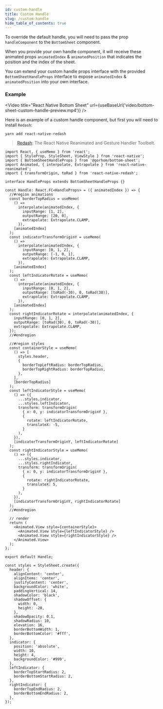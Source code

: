 ```yaml
---
id: custom-handle
title: Custom Handle
slug: /custom-handle
hide_table_of_contents: true
---
```


To override the default handle, you will need to pass the prop `handleComponent` to the `BottomSheet` component.

When you provide your own handle component, it will receive these animated props `animatedIndex` & `animatedPosition` that indicates the position and the index of the sheet.

You can extend your custom handle props interface with the provided `BottomSheetHandleProps` interface to expose `animatedIndex` & `animatedPosition` into your own interface.

### Example


<Video
  title="React Native Bottom Sheet"
  url={useBaseUrl('video/bottom-sheet-custom-handle-preview.mp4')}
/>

Here is an example of a custom handle component, but first you will need to install `Redash`:

```bash
yarn add react-native-redash
```

> [Redash](https://github.com/wcandillon/react-native-redash): The React Native Reanimated and Gesture Handler Toolbelt.

```tsx
import React, { useMemo } from 'react';
import { StyleProp, StyleSheet, ViewStyle } from 'react-native';
import { BottomSheetHandleProps } from '@gorhom/bottom-sheet';
import Animated, { interpolate, Extrapolate } from 'react-native-reanimated';
import { transformOrigin, toRad } from 'react-native-redash';

interface HandleProps extends BottomSheetHandleProps {}

const Handle: React.FC<HandleProps> = ({ animatedIndex }) => {
  //#region animations
  const borderTopRadius = useMemo(
    () =>
      interpolate(animatedIndex, {
        inputRange: [1, 2],
        outputRange: [20, 0],
        extrapolate: Extrapolate.CLAMP,
      }),
    [animatedIndex]
  );
  const indicatorTransformOriginY = useMemo(
    () =>
      interpolate(animatedIndex, {
        inputRange: [0, 1, 2],
        outputRange: [-1, 0, 1],
        extrapolate: Extrapolate.CLAMP,
      }),
    [animatedIndex]
  );
  const leftIndicatorRotate = useMemo(
    () =>
      interpolate(animatedIndex, {
        inputRange: [0, 1, 2],
        outputRange: [toRad(-30), 0, toRad(30)],
        extrapolate: Extrapolate.CLAMP,
      }),
    [animatedIndex]
  );
  const rightIndicatorRotate = interpolate(animatedIndex, {
    inputRange: [0, 1, 2],
    outputRange: [toRad(30), 0, toRad(-30)],
    extrapolate: Extrapolate.CLAMP,
  });
  //#endregion

  //#region styles
  const containerStyle = useMemo(
    () => [
      styles.header,
      {
        borderTopLeftRadius: borderTopRadius,
        borderTopRightRadius: borderTopRadius,
      },
    ],
    [borderTopRadius]
  );
  const leftIndicatorStyle = useMemo(
    () => ({
      ...styles.indicator,
      ...styles.leftIndicator,
      transform: transformOrigin(
        { x: 0, y: indicatorTransformOriginY },
        {
          rotate: leftIndicatorRotate,
          translateX: -5,
        }
      ),
    }),
    [indicatorTransformOriginY, leftIndicatorRotate]
  );
  const rightIndicatorStyle = useMemo(
    () => ({
      ...styles.indicator,
      ...styles.rightIndicator,
      transform: transformOrigin(
        { x: 0, y: indicatorTransformOriginY },
        {
          rotate: rightIndicatorRotate,
          translateX: 5,
        }
      ),
    }),
    [indicatorTransformOriginY, rightIndicatorRotate]
  );
  //#endregion

  // render
  return (
    <Animated.View style={containerStyle}>
      <Animated.View style={leftIndicatorStyle} />
      <Animated.View style={rightIndicatorStyle} />
    </Animated.View>
  );
};

export default Handle;

const styles = StyleSheet.create({
  header: {
    alignContent: 'center',
    alignItems: 'center',
    justifyContent: 'center',
    backgroundColor: 'white',
    paddingVertical: 14,
    shadowColor: 'black',
    shadowOffset: {
      width: 0,
      height: -20,
    },
    shadowOpacity: 0.1,
    shadowRadius: 10,
    elevation: 16,
    borderBottomWidth: 1,
    borderBottomColor: '#fff',
  },
  indicator: {
    position: 'absolute',
    width: 10,
    height: 4,
    backgroundColor: '#999',
  },
  leftIndicator: {
    borderTopStartRadius: 2,
    borderBottomStartRadius: 2,
  },
  rightIndicator: {
    borderTopEndRadius: 2,
    borderBottomEndRadius: 2,
  },
});
```
